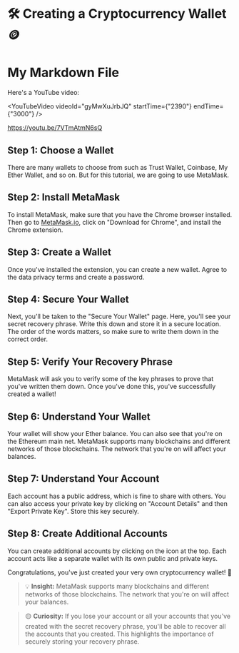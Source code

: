 # 🛠️ Creating a Cryptocurrency Wallet 🪙

###


# My Markdown File

Here's a YouTube video:

<YouTubeVideo videoId="gyMwXuJrbJQ" startTime={"2390"} endTime={"3000"} />

https://youtu.be/7VTmAtmN6sQ

## Step 1: Choose a Wallet

There are many wallets to choose from such as Trust Wallet, Coinbase, My Ether Wallet, and so on. But for this tutorial, we are going to use MetaMask.

## Step 2: Install MetaMask

To install MetaMask, make sure that you have the Chrome browser installed. Then go to [MetaMask.io](https://metamask.io/), click on "Download for Chrome", and install the Chrome extension.

## Step 3: Create a Wallet

Once you've installed the extension, you can create a new wallet. Agree to the data privacy terms and create a password.

## Step 4: Secure Your Wallet

Next, you'll be taken to the "Secure Your Wallet" page. Here, you'll see your secret recovery phrase. Write this down and store it in a secure location. The order of the words matters, so make sure to write them down in the correct order.

## Step 5: Verify Your Recovery Phrase

MetaMask will ask you to verify some of the key phrases to prove that you've written them down. Once you've done this, you've successfully created a wallet!

## Step 6: Understand Your Wallet

Your wallet will show your Ether balance. You can also see that you're on the Ethereum main net. MetaMask supports many blockchains and different networks of those blockchains. The network that you're on will affect your balances.

## Step 7: Understand Your Account

Each account has a public address, which is fine to share with others. You can also access your private key by clicking on "Account Details" and then "Export Private Key". Store this key securely.

## Step 8: Create Additional Accounts

You can create additional accounts by clicking on the icon at the top. Each account acts like a separate wallet with its own public and private keys.

Congratulations, you've just created your very own cryptocurrency wallet! 🎉

> 💡 **Insight:** MetaMask supports many blockchains and different networks of those blockchains. The network that you're on will affect your balances.

> 🟡 **Curiosity:** If you lose your account or all your accounts that you've created with the secret recovery phrase, you'll be able to recover all the accounts that you created. This highlights the importance of securely storing your recovery phrase.
